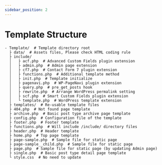 ```yaml
---
sidebar_position: 2
---
```


# Template Structure

```plaintext
- Template/  # Template directory root
  ├ data/  # Assets files, Please check HTML coding rule
  ├ include/
  │   ├ acf.php  # Advanced Custom Fields plugin extension
  │   ├ admin.php  # Admin page extension
  │   ├ cf7.php  # Contact Form 7 plugin extension
  │   ├ functions.php  # Additional template method
  │   ├ init.php  # Template initialize
  │   ├ pagenavi.php  # WP-PageNavi plugin extension
  │   ├ query.php  # pre_get_posts hook
  │   ├ rewrite.php  # Arrange WordPress permalink setting
  │   ├ scf.php  # Smart Custom Fields plugin extension
  │   └ template.php  # WordPress template extension
  ├ templates/  # Re-usable template files
  ├ 404.php  # Not found page template
  ├ archive.php  # Basic post type archive page template
  ├ config.php  # Configuration file of the template
  ├ footer.php  # Footer template
  ├ functions.php  # Will include /include/ directory files
  ├ header.php  # Header template
  ├ home.php  # Top page template
  ├ page-sample.php  # Sample file for static page
  ├ page-sample__child.php  # Sample file for static page
  ├ page.php  # Sample file for static page (by updating Admin page)
  ├ single.php  # Basic post type detail page template
  └ style.css  # No need to update
```
